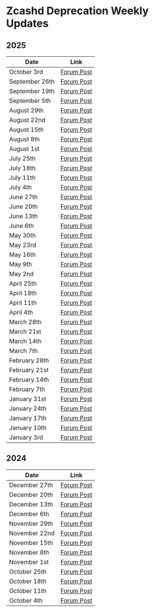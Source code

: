 # Zcashd Deprecation Weekly Updates

## 2025
| Date | Link |
|----------|----------|
| October 3rd | [Forum Post](https://forum.zcashcommunity.com/t/zcash-z3-updates-formerly-zcashd-deprecation/48965/109)|
| September 26th | [Forum Post](https://forum.zcashcommunity.com/t/zcash-z3-updates-formerly-zcashd-deprecation/48965/108)|
| September 19th | [Forum Post](https://forum.zcashcommunity.com/t/zcash-z3-updates-formerly-zcashd-deprecation/48965/107)|
| September 5th | [Forum Post](https://forum.zcashcommunity.com/t/zcash-z3-updates-formerly-zcashd-deprecation/48965/106)|
| August 29th | [Forum Post](https://forum.zcashcommunity.com/t/zcash-z3-updates-formerly-zcashd-deprecation/48965/105)|
| August 22nd | [Forum Post](https://forum.zcashcommunity.com/t/zcash-z3-updates-formerly-zcashd-deprecation/48965/104) |
| August 15th | [Forum Post](https://forum.zcashcommunity.com/t/zcash-z3-updates-formerly-zcashd-deprecation/48965/102) |
| August 8th | [Forum Post](https://forum.zcashcommunity.com/t/zcash-z3-updates-formerly-zcashd-deprecation/48965/101) |
| August 1st | [Forum Post](https://forum.zcashcommunity.com/t/zcash-z3-updates-formerly-zcashd-deprecation/48965/100) |
| July 25th | [Forum Post](https://forum.zcashcommunity.com/t/zcash-z3-updates-formerly-zcashd-deprecation/48965/99) |
| July 18th | [Forum Post](https://forum.zcashcommunity.com/t/zcash-z3-updates-formerly-zcashd-deprecation/48965/98) |
| July 11th | [Forum Post](https://forum.zcashcommunity.com/t/zcash-z3-updates-formerly-zcashd-deprecation/48965/96) |
| July 4th | [Forum Post](https://forum.zcashcommunity.com/t/zcash-z3-updates-formerly-zcashd-deprecation/48965/95) |
| June 27th | [Forum Post](https://forum.zcashcommunity.com/t/zcash-z3-updates-formerly-zcashd-deprecation/48965/94) |
| June 20th | [Forum Post](https://forum.zcashcommunity.com/t/zcash-z3-updates-formerly-zcashd-deprecation/48965/93) |
| June 13th | [Forum Post](https://forum.zcashcommunity.com/t/zcash-z3-updates-formerly-zcashd-deprecation/48965/92) |
| June 6th | [Forum Post](https://forum.zcashcommunity.com/t/zcash-z3-updates-formerly-zcashd-deprecation/48965/89) |
| May 30th | [Forum Post](https://forum.zcashcommunity.com/t/zcash-z3-updates-formerly-zcashd-deprecation/48965/88) |
| May 23rd | [Forum Post](https://forum.zcashcommunity.com/t/zcash-z3-updates-formerly-zcashd-deprecation/48965/87) |
| May 16th | [Forum Post](https://forum.zcashcommunity.com/t/zcash-z3-updates-formerly-zcashd-deprecation/48965/86) |
| May 9th | [Forum Post](https://forum.zcashcommunity.com/t/zcash-z3-updates-formerly-zcashd-deprecation/48965/85) |
| May 2nd | [Forum Post](https://forum.zcashcommunity.com/t/zcash-z3-updates-formerly-zcashd-deprecation/48965/81) |
| April 25th | [Forum Post](https://forum.zcashcommunity.com/t/zcash-z3-updates-formerly-zcashd-deprecation/48965/66) |
| April 18th | [Forum Post](https://forum.zcashcommunity.com/t/zcash-z3-updates-formerly-zcashd-deprecation/48965/65) |
| April 11th | [Forum Post](https://forum.zcashcommunity.com/t/zcash-z3-updates-formerly-zcashd-deprecation/48965/64) |
| April 4th | [Forum Post](https://forum.zcashcommunity.com/t/zcash-z3-updates-formerly-zcashd-deprecation/48965/63) |
| March 28th | [Forum Post](https://forum.zcashcommunity.com/t/zcash-z3-updates-formerly-zcashd-deprecation/48965/62)   |
| March 21st | [Forum Post](https://forum.zcashcommunity.com/t/zcash-z3-updates-formerly-zcashd-deprecation/48965/61)   |
| March 14th | [Forum Post](https://forum.zcashcommunity.com/t/zcash-z3-updates-formerly-zcashd-deprecation/48965/59)   |
| March 7th | [Forum Post](https://forum.zcashcommunity.com/t/zcashd-deprecation-updates/48965/56)   |
| February 28th | [Forum Post](https://forum.zcashcommunity.com/t/zcashd-deprecation-updates/48965/52)   |
| February 21st | [Forum Post](https://forum.zcashcommunity.com/t/zcashd-deprecation-updates/48965/51)   |
| February 14th | [Forum Post](https://forum.zcashcommunity.com/t/zcashd-deprecation-updates/48965/49)   |
| February 7th | [Forum Post](https://forum.zcashcommunity.com/t/zcashd-deprecation-updates/48965/48)   |
| January 31st | [Forum Post](https://forum.zcashcommunity.com/t/zcashd-deprecation-updates/48965/46)   |
| January 24th | [Forum Post](https://forum.zcashcommunity.com/t/zcashd-deprecation-updates/48965/44)   |
| January 17th  | [Forum Post](https://forum.zcashcommunity.com/t/zcashd-deprecation-updates/48965/41)   |
| January 10th  | [Forum Post](https://forum.zcashcommunity.com/t/zcashd-deprecation-updates/48965/40)   |
| January 3rd  | [Forum Post](https://forum.zcashcommunity.com/t/zcashd-deprecation-updates/48965/37)   |


## 2024
| Date | Link |
|----------|----------|
| December 27th  | [Forum Post](https://forum.zcashcommunity.com/t/zcashd-deprecation-updates/48965/36)   |
| December 20th  | [Forum Post](https://forum.zcashcommunity.com/t/zcashd-deprecation-updates/48965/35)   |
| December 13th  | [Forum Post](https://forum.zcashcommunity.com/t/zcashd-deprecation-updates/48965/34)   |
| December 6th  | [Forum Post](https://forum.zcashcommunity.com/t/zcashd-deprecation-updates/48965/30)   |
| November 29th  | [Forum Post](https://forum.zcashcommunity.com/t/zcashd-deprecation-updates/48965/18)   |
| November 22nd  | [Forum Post](https://forum.zcashcommunity.com/t/zcashd-deprecation-updates/48965/17)   |
| November 15th  | [Forum Post](https://forum.zcashcommunity.com/t/zcashd-deprecation-updates/48965/16)   |
| November 8th  | [Forum Post](https://forum.zcashcommunity.com/t/zcashd-deprecation-updates/48965/14)   |
| November 1st  | [Forum Post](https://forum.zcashcommunity.com/t/zcashd-deprecation-updates/48965/13)   |
| October 25th  | [Forum Post](https://forum.zcashcommunity.com/t/zcashd-deprecation-updates/48965/12)   |
| October 18th  | [Forum Post](https://forum.zcashcommunity.com/t/zcashd-deprecation-updates/48965/11)   |
| October 11th  | [Forum Post](https://forum.zcashcommunity.com/t/zcashd-deprecation-updates/48965/3)   |
| October 4th  | [Forum Post](https://forum.zcashcommunity.com/t/zcashd-deprecation-updates/48965)   |
